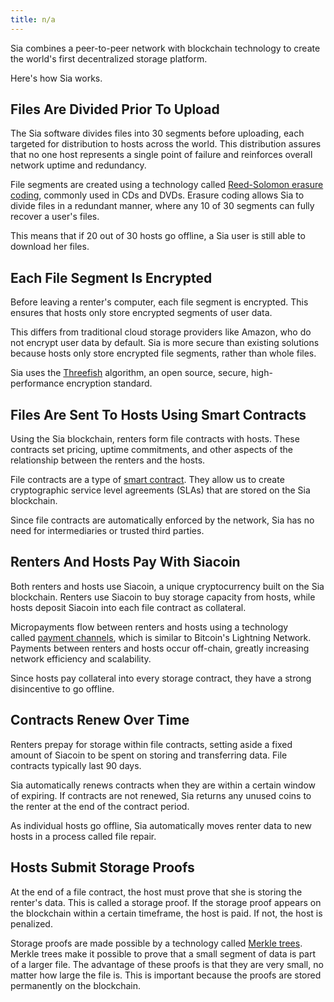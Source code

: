 ```yaml
---
title: n/a
---
```


Sia combines a peer-to-peer network with blockchain technology to create the world's first decentralized storage platform.

Here's how Sia works.

## Files Are Divided Prior To Upload

The Sia software divides files into 30 segments before uploading, each targeted for distribution to hosts across the world. This distribution assures that no one host represents a single point of failure and reinforces overall network uptime and redundancy.

File segments are created using a technology called [Reed-Solomon erasure coding](https://en.wikipedia.org/wiki/Reed%E2%80%93Solomon_error_correction), commonly used in CDs and DVDs. Erasure coding allows Sia to divide files in a redundant manner, where any 10 of 30 segments can fully recover a user's files.

This means that if 20 out of 30 hosts go offline, a Sia user is still able to download her files.

## Each File Segment Is Encrypted

Before leaving a renter's computer, each file segment is encrypted. This ensures that hosts only store encrypted segments of user data.

This differs from traditional cloud storage providers like Amazon, who do not encrypt user data by default. Sia is more secure than existing solutions because hosts only store encrypted file segments, rather than whole files.

Sia uses the [Threefish](https://en.wikipedia.org/wiki/threefish) algorithm, an open source, secure, high-performance encryption standard.

## Files Are Sent To Hosts Using Smart Contracts

Using the Sia blockchain, renters form file contracts with hosts. These contracts set pricing, uptime commitments, and other aspects of the relationship between the renters and the hosts.

File contracts are a type of [smart contract](https://en.wikipedia.org/wiki/Smart_contract). They allow us to create cryptographic service level agreements (SLAs) that are stored on the Sia blockchain.

Since file contracts are automatically enforced by the network, Sia has no need for intermediaries or trusted third parties.

## Renters And Hosts Pay With Siacoin

Both renters and hosts use Siacoin, a unique cryptocurrency built on the Sia blockchain. Renters use Siacoin to buy storage capacity from hosts, while hosts deposit Siacoin into each file contract as collateral.

Micropayments flow between renters and hosts using a technology called [payment channels](https://en.bitcoin.it/wiki/Payment_channels), which is similar to Bitcoin's Lightning Network. Payments between renters and hosts occur off-chain, greatly increasing network efficiency and scalability.

Since hosts pay collateral into every storage contract, they have a strong disincentive to go offline.

## Contracts Renew Over Time

Renters prepay for storage within file contracts, setting aside a fixed amount of Siacoin to be spent on storing and transferring data. File contracts typically last 90 days.

Sia automatically renews contracts when they are within a certain window of expiring. If contracts are not renewed, Sia returns any unused coins to the renter at the end of the contract period.

As individual hosts go offline, Sia automatically moves renter data to new hosts in a process called file repair.

## Hosts Submit Storage Proofs

At the end of a file contract, the host must prove that she is storing the renter's data. This is called a storage proof. If the storage proof appears on the blockchain within a certain timeframe, the host is paid. If not, the host is penalized.

Storage proofs are made possible by a technology called [Merkle trees](https://en.wikipedia.org/wiki/Merkle_tree). Merkle trees make it possible to prove that a small segment of data is part of a larger file. The advantage of these proofs is that they are very small, no matter how large the file is. This is important because the proofs are stored permanently on the blockchain.
